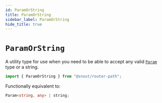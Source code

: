 ```yaml
---
id: ParamOrString
title: ParamOrString
sidebar_label: ParamOrString
hide_title: true
---
```


# `ParamOrString`

A utility type for use when you need to be able to accept any valid [`Param`]
type or a string.

[`param`]: Param.mdx

```ts no-transpile
import { ParamOrString } from "@snout/router-path";
```

Functionally equivalent to:

```ts no-transpile
Param<string, any> | string;
```
